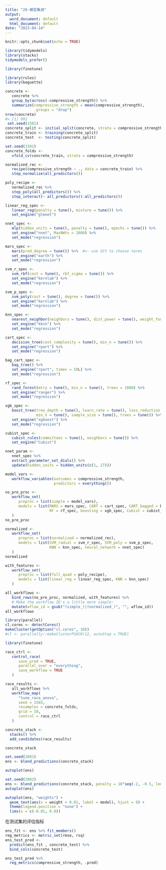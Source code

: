 ```yaml
---
title: "20-模型集成"
output:
  word_document: default
  html_document: default
date: "2023-04-14"
---
```


```r
knitr::opts_chunk$set(echo = TRUE)
```
```r
library(tidymodels)
library(stacks)
tidymodels_prefer()
```

```r
library(finetune)

library(rules)
library(baguette)
```
```r
concrete <- 
   concrete %>% 
   group_by(across(-compressive_strength)) %>% 
   summarize(compressive_strength = mean(compressive_strength),
             .groups = "drop")
nrow(concrete)
#> [1] 992
 set.seed(1501)
concrete_split <- initial_split(concrete, strata = compressive_strength)
concrete_train <- training(concrete_split)
concrete_test  <- testing(concrete_split)

set.seed(1502)
concrete_folds <- 
   vfold_cv(concrete_train, strata = compressive_strength)
```


```r
normalized_rec <- 
   recipe(compressive_strength ~ ., data = concrete_train) %>% 
   step_normalize(all_predictors()) 

poly_recipe <- 
   normalized_rec %>% 
   step_poly(all_predictors()) %>% 
   step_interact(~ all_predictors():all_predictors())

linear_reg_spec <- 
   linear_reg(penalty = tune(), mixture = tune()) %>% 
   set_engine("glmnet")

nnet_spec <- 
   mlp(hidden_units = tune(), penalty = tune(), epochs = tune()) %>% 
   set_engine("nnet", MaxNWts = 2600) %>% 
   set_mode("regression")

mars_spec <- 
   mars(prod_degree = tune()) %>%  #<- use GCV to choose terms
   set_engine("earth") %>% 
   set_mode("regression")

svm_r_spec <- 
   svm_rbf(cost = tune(), rbf_sigma = tune()) %>% 
   set_engine("kernlab") %>% 
   set_mode("regression")

svm_p_spec <- 
   svm_poly(cost = tune(), degree = tune()) %>% 
   set_engine("kernlab") %>% 
   set_mode("regression")

knn_spec <- 
   nearest_neighbor(neighbors = tune(), dist_power = tune(), weight_func = tune()) %>% 
   set_engine("kknn") %>% 
   set_mode("regression")

cart_spec <- 
   decision_tree(cost_complexity = tune(), min_n = tune()) %>% 
   set_engine("rpart") %>% 
   set_mode("regression")

bag_cart_spec <- 
   bag_tree() %>% 
   set_engine("rpart", times = 50L) %>% 
   set_mode("regression")

rf_spec <- 
   rand_forest(mtry = tune(), min_n = tune(), trees = 1000) %>% 
   set_engine("ranger") %>% 
   set_mode("regression")

xgb_spec <- 
   boost_tree(tree_depth = tune(), learn_rate = tune(), loss_reduction = tune(), 
              min_n = tune(), sample_size = tune(), trees = tune()) %>% 
   set_engine("xgboost") %>% 
   set_mode("regression")

cubist_spec <- 
   cubist_rules(committees = tune(), neighbors = tune()) %>% 
   set_engine("Cubist") 

nnet_param <- 
   nnet_spec %>% 
   extract_parameter_set_dials() %>% 
   update(hidden_units = hidden_units(c(1, 27)))

model_vars <- 
   workflow_variables(outcomes = compressive_strength, 
                      predictors = everything())

no_pre_proc <- 
   workflow_set(
      preproc = list(simple = model_vars), 
      models = list(MARS = mars_spec, CART = cart_spec, CART_bagged = bag_cart_spec,
                    RF = rf_spec, boosting = xgb_spec, Cubist = cubist_spec)
   )
no_pre_proc

normalized <- 
   workflow_set(
      preproc = list(normalized = normalized_rec), 
      models = list(SVM_radial = svm_r_spec, SVM_poly = svm_p_spec, 
                    KNN = knn_spec, neural_network = nnet_spec)
   )
normalized

with_features <- 
   workflow_set(
      preproc = list(full_quad = poly_recipe), 
      models = list(linear_reg = linear_reg_spec, KNN = knn_spec)
   )

all_workflows <- 
   bind_rows(no_pre_proc, normalized, with_features) %>% 
   # Make the workflow ID's a little more simple: 
   mutate(wflow_id = gsub("(simple_)|(normalized_)", "", wflow_id))
all_workflows
```


```r
library(parallel)
cl.cores <- detectCores()
makeCluster(getOption("cl.cores", 10))
#cl <- parallelly::makeClusterPSOCK(12, autoStop = TRUE)

library(finetune)

race_ctrl <-
   control_race(
      save_pred = TRUE,
      parallel_over = "everything",
      save_workflow = TRUE
   )

race_results <-
   all_workflows %>%
   workflow_map(
      "tune_race_anova",
      seed = 1503,
      resamples = concrete_folds,
      grid = 10,
      control = race_ctrl
   )

```

```r
concrete_stack <- 
  stacks() %>% 
  add_candidates(race_results)

concrete_stack
```

```r
set.seed(2001)
ens <- blend_predictions(concrete_stack)
```

```r
autoplot(ens)
```

```r
set.seed(2002)
ens <- blend_predictions(concrete_stack, penalty = 10^seq(-2, -0.5, length = 20))
autoplot(ens)

```

```r
autoplot(ens, "weights") +
  geom_text(aes(x = weight + 0.01, label = model), hjust = 0) + 
  theme(legend.position = "none") +
  lims(x = c(-0.01, 0.8))
```
在测试集的评估指标
```r
ens_fit <- ens %>% fit_members()
reg_metrics <- metric_set(rmse, rsq)
ens_test_pred <-
  predict(ens_fit , concrete_test) %>%
  bind_cols(concrete_test)

ens_test_pred %>%
  reg_metrics(compressive_strength, .pred)
```

